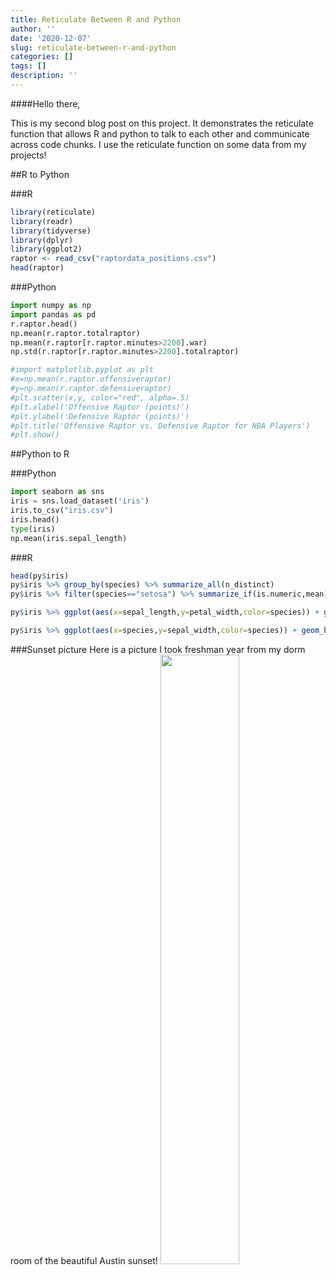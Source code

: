 ```yaml
---
title: Reticulate Between R and Python
author: ''
date: '2020-12-07'
slug: reticulate-between-r-and-python
categories: []
tags: []
description: ''
---
```


####Hello there,

This is my second blog post on this project. It demonstrates the reticulate function that allows R and python to talk to each other and communicate across code chunks. I use the reticulate function on some data from my projects!

##R to Python

###R
```R
library(reticulate)
library(readr)
library(tidyverse)
library(dplyr)
library(ggplot2)
raptor <- read_csv("raptordata_positions.csv")
head(raptor)
```

###Python
```python
import numpy as np
import pandas as pd
r.raptor.head()
np.mean(r.raptor.totalraptor)
np.mean(r.raptor[r.raptor.minutes>2200].war)
np.std(r.raptor[r.raptor.minutes>2200].totalraptor)

#import matplotlib.pyplot as plt
#x=np.mean(r.raptor.offensiveraptor)
#y=np.mean(r.raptor.defensiveraptor)
#plt.scatter(x,y, color="red", alpha=.5)
#plt.xlabel('Offensive Raptor (points)')
#plt.ylabel('Defensive Raptor (points)')
#plt.title('Offensive Raptor vs. Defensive Raptor for NBA Players')
#plt.show()
```



##Python to R

###Python
```python
import seaborn as sns
iris = sns.load_dataset('iris')
iris.to_csv("iris.csv")
iris.head()
type(iris)
np.mean(iris.sepal_length)
```

###R
```R
head(py$iris)
py$iris %>% group_by(species) %>% summarize_all(n_distinct)
py$iris %>% filter(species=="setosa") %>% summarize_if(is.numeric,mean) 

py$iris %>% ggplot(aes(x=sepal_length,y=petal_width,color=species)) + geom_point() + ggtitle("Iris Sepal Length vs. Petal Width") + xlab("Sepal Length") + ylab("Petal Width")

py$iris %>% ggplot(aes(x=species,y=sepal_width,color=species)) + geom_boxplot() + ggtitle("Iris Sepal Width Across Species") + xlab("Species of Iris") + ylab("Sepal Width")
```

###Sunset picture
Here is a picture I took freshman year from my dorm room of the beautiful Austin sunset!
![](/post/2020-12-07-reticulate-between-r-and-python_files/IMG_0602.PNG){width=50%}